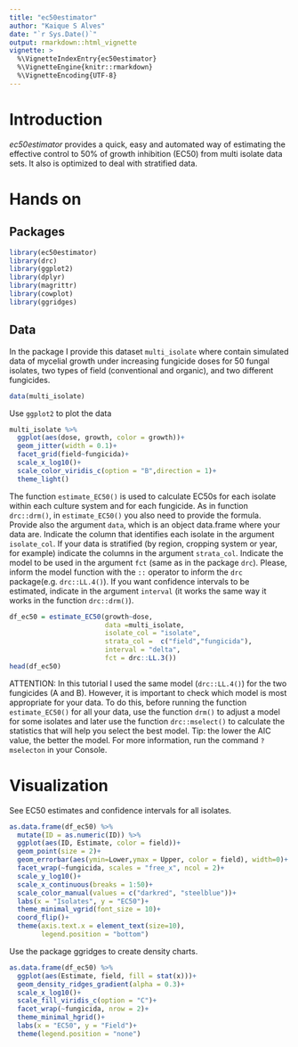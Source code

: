 ```yaml
---
title: "ec50estimator"
author: "Kaique S Alves"
date: "`r Sys.Date()`"
output: rmarkdown::html_vignette
vignette: >
  %\VignetteIndexEntry{ec50estimator}
  %\VignetteEngine{knitr::rmarkdown}
  %\VignetteEncoding{UTF-8}
---
```


# Introduction

*ec50estimator* provides a quick, easy and automated way of estimating the effective control to 50% of growth inhibition (EC50) from multi isolate data sets. It also is optimized to deal with stratified data.

# Hands on

## Packages

```r
library(ec50estimator)
library(drc)
library(ggplot2)
library(dplyr)
library(magrittr)
library(cowplot)
library(ggridges)
```

## Data

In the package I provide this dataset `multi_isolate` where contain simulated data of mycelial growth under increasing fungicide doses for 50 fungal isolates, two types of field (conventional and organic), and two different fungicides.

```r
data(multi_isolate)
```

Use `ggplot2` to plot the data

```r
multi_isolate %>% 
  ggplot(aes(dose, growth, color = growth))+
  geom_jitter(width = 0.1)+
  facet_grid(field~fungicida)+
  scale_x_log10()+
  scale_color_viridis_c(option = "B",direction = 1)+
  theme_light()
```

The function `estimate_EC50()` is used to calculate EC50s for each isolate within each culture system and for each fungicide. As in function `drc::drm()`, in `estimate_EC50()` you also need to provide the formula. Provide also the argument `data`, which is an object data.frame where your data are. Indicate the column that identifies each isolate in the argument `isolate_col`. If your data is stratified (by region, cropping system or year, for example) indicate the columns in the argument `strata_col`. Indicate the model to be used in the argument `fct` (same as in the package `drc`). Please, inform the model function with the `::` operator to inform the `drc` package(e.g. `drc::LL.4()`). If you want confidence intervals to be estimated, indicate in the argument `interval` (it works the same way it works in the function `drc::drm()`).





```r

df_ec50 = estimate_EC50(growth~dose,
                        data =multi_isolate,
                        isolate_col = "isolate", 
                        strata_col =  c("field","fungicida"),
                        interval = "delta",
                        fct = drc::LL.3())
head(df_ec50)

```

ATTENTION: In this tutorial I used the same model (`drc::LL.4()`) for the two fungicides (A and B). However, it is important to check which model is most appropriate for your data. To do this, before running the function `estimate_EC50()` for all your data, use the function `drm()` to adjust a model for some isolates and later use the function `drc::mselect()` to calculate the statistics that will help you select the best model. Tip: the lower the AIC value, the better the model. For more information, run the command `?mselecton` in your Console.


# Visualization

See EC50 estimates and confidence intervals for all isolates.

```r
as.data.frame(df_ec50) %>% 
  mutate(ID = as.numeric(ID)) %>% 
  ggplot(aes(ID, Estimate, color = field))+
  geom_point(size = 2)+
  geom_errorbar(aes(ymin=Lower,ymax = Upper, color = field), width=0)+
  facet_wrap(~fungicida, scales = "free_x", ncol = 2)+
  scale_y_log10()+
  scale_x_continuous(breaks = 1:50)+
  scale_color_manual(values = c("darkred", "steelblue"))+
  labs(x = "Isolates", y = "EC50")+
  theme_minimal_vgrid(font_size = 10)+
  coord_flip()+
  theme(axis.text.x = element_text(size=10),
        legend.position = "bottom")
```
Use the package ggridges to create density charts.

```r
as.data.frame(df_ec50) %>% 
  ggplot(aes(Estimate, field, fill = stat(x)))+
  geom_density_ridges_gradient(alpha = 0.3)+
  scale_x_log10()+
  scale_fill_viridis_c(option = "C")+
  facet_wrap(~fungicida, nrow = 2)+
  theme_minimal_hgrid()+
  labs(x = "EC50", y = "Field")+
  theme(legend.position = "none")
```


